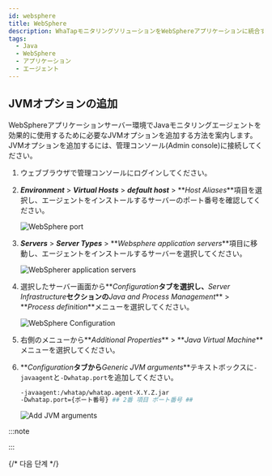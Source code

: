 ```yaml
---
id: websphere
title: WebSphere
description: WhaTapモニタリングソリューションをWebSphereアプリケーションに統合するためのJVM(Java Virtual Machine) オプションの追加方法についての詳細な案内を提供します。ユーザーは本文書を通じて、Javaエージェントのインストール後、WebSphereアプリケーションの性能および可用性モニタリングのために必要なJVM設定を適用する方法を段階別に確認することができます。エージェントのインストール過程の中で必須JVMオプションの構成とWebSphereとの円滑な統合のための最適な設定方法、ヒストグラムの照会方法が含まれています。
tags:
  - Java
  - WebSphere
  - アプリケーション
  - エージェント
---
```


## JVMオプションの追加

WebSphereアプリケーションサーバー環境でJavaモニタリングエージェントを効果的に使用するために必要なJVMオプションを追加する方法を案内します。JVMオプションを追加するには、管理コンソール(Admin console)に接続してください。

1. ウェブブラウザで管理コンソールにログインしてください。

2. **_Environment_** > **_Virtual Hosts_** > **_default host_** > **_Host Aliases_**項目を選択し、エージェントをインストールするサーバーのポート番号を確認してください。

   ![WebSphere port](https://img.whatap.io/media/agent_java/install/330.png)

3. **_Servers_** > **_Server Types_** > **_Websphere application servers_**項目に移動し、エージェントをインストールするサーバーを選択してください。

   ![WebSpherer application servers](https://img.whatap.io/media/agent_java/install/300.png)

4. 選択したサーバー画面から**_Configuration_**タブを選択し、**_Server Infrastructure_**セクションの**_Java and Process Management_** > **_Process definition_**メニューを選択してください。

   ![WebSphere Configuration](https://img.whatap.io/media/agent_java/install/310.png)

5. 右側のメニューから**_Additional Properties_** > **_Java Virtual Machine_**メニューを選択してください。

6. **_Configuration_**タブから**_Generic JVM arguments_**テキストボックスに`-javaagent`と`-Dwhatap.port`を追加してください。

   ```bash
   -javaagent:/whatap/whatap.agent-X.Y.Z.jar
   -Dwhatap.port={ポート番号} ## 2番 項目 ポート番号 ##
   ```

   ![Add JVM arguments](https://img.whatap.io/media/agent_java/install/340.png)

:::note


<Java17 />

:::


<Setheapmemory />

{/* 다음 단계 */}

<Nextstep />
